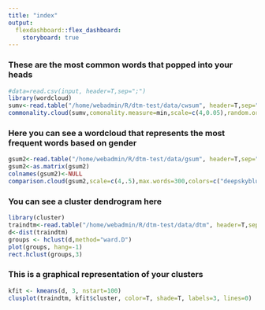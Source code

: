 ```yaml
---
title: "index"
output: 
  flexdashboard::flex_dashboard:
    storyboard: true
---
```



### These are the most common words that popped into your heads

```r
#data=read.csv(input, header=T,sep=";")
library(wordcloud)
sumv<-read.table("/home/webadmin/R/dtm-test/data/cwsum", header=T,sep="")
commonality.cloud(sumv,comonality.measure=min,scale=c(4,0.05),random.order=F, colors = brewer.pal(6, "PuBuGn"))
```



### Here you can see a wordcloud that represents the most frequent words based on gender

```r
gsum2<-read.table("/home/webadmin/R/dtm-test/data/gsum", header=T,sep="")
gsum2<-as.matrix(gsum2)
colnames(gsum2)<-NULL
comparison.cloud(gsum2,scale=c(4,.5),max.words=300,colors=c("deepskyblue3","firebrick2","darkorchid3"))

```



### You can see a cluster dendrogram here

```r
library(cluster)
traindtm<-read.table("/home/webadmin/R/dtm-test/data/dtm", header=T,sep="")
d<-dist(traindtm)
groups <- hclust(d,method="ward.D")
plot(groups, hang=-1)
rect.hclust(groups,3)
```





### This is a graphical representation of your clusters

```r
kfit <- kmeans(d, 3, nstart=100)
clusplot(traindtm, kfit$cluster, color=T, shade=T, labels=3, lines=0)
```



